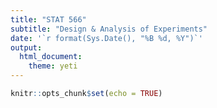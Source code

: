 ```yaml
---
title: "STAT 566"
subtitle: "Design & Analysis of Experiments"
date: '`r format(Sys.Date(), "%B %d, %Y")`'
output: 
  html_document: 
    theme: yeti
---
```


```r
knitr::opts_chunk$set(echo = TRUE)
```


## {.tabset .tabset-fade .tabset-pills}



